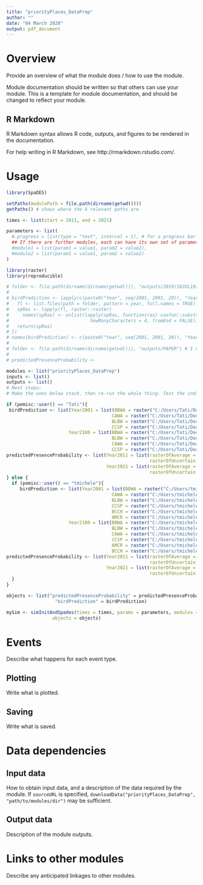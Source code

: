 ```yaml
---
title: "priorityPlaces_DataPrep"
author: ""
date: "04 March 2020"
output: pdf_document
---
```


# Overview

Provide an overview of what the module does / how to use the module.

Module documentation should be written so that others can use your module.
This is a template for module documentation, and should be changed to reflect your module.

## R Markdown

R Markdown syntax allows R code, outputs, and figures to be rendered in the documentation.

For help writing in R Markdown, see http://rmarkdown.rstudio.com/.

# Usage

```r
library(SpaDES)

setPaths(modulePath = file.path(dirname(getwd())))
getPaths() # shows where the 4 relevant paths are

times <- list(start = 2011, end = 2021)

parameters <- list(
  #.progress = list(type = "text", interval = 1), # for a progress bar
  ## If there are further modules, each can have its own set of parameters:
  #module1 = list(param1 = value1, param2 = value2),
  #module2 = list(param1 = value1, param2 = value2)
)

library(raster)
library(reproducible)

# folder <- file.path(dirname(dirname(getwd())), "outputs/2019/18JUL19/birdPredictionsV3_Fixed")
# 
# birdPrediction <- lapply(c(paste0("Year", seq(2001, 2091, 20)), "Year2100"), function(year){
#   fl <- list.files(path = folder, pattern = year, full.names = TRUE)
#   spRas <- lapply(fl, raster::raster)
#     names(spRas) <- unlist(lapply(spRas, function(ras) usefun::substrBoth(usefun::substrBoth(names(ras), howManyCharacters = 12, fromEnd = TRUE), 
#                              howManyCharacters = 4, fromEnd = FALSE)))
#   return(spRas)
# })
# names(birdPrediction) <- c(paste0("Year", seq(2001, 2091, 20)), "Year2100")
# 
# folder <- file.path(dirname(dirname(getwd())), "outputs/PAPER") # I don't have anything from 2019 for caribou, and PAPER has, but not the right Years. I should potentially work on fireSense first, re-run simulations and then get this running. 
# 
# predictedPresenceProbability <- 

modules <- list("priorityPlaces_DataPrep")
inputs <- list()
outputs <- list()
# Next steps:
# Make the ones below stack, then re-run the whole thing. Test the indices.

if (pemisc::user() == "Tati"){
 birdPrediction <- list(Year2001 = list(BBWA = raster("C:/Users/Tati/Documents/GitHub/NWT/TMP/TEST/CSpredictedBBWAYear2001.tif"),
                                       CAWA = raster("C:/Users/Tati/Documents/GitHub/NWT/TMP/TEST/CSpredictedCAWAYear2001.tif"),
                                       BLBW = raster("C:/Users/Tati/Documents/GitHub/NWT/TMP/TEST/CSpredictedBLBWYear2001.tif"),
                                       CCSP = raster("C:/Users/Tati/Documents/GitHub/NWT/TMP/TEST/CSpredictedCCSPYear2001.tif")),
                       Year2100 = list(BBWA = raster("C:/Users/Tati/Documents/GitHub/NWT/TMP/TEST/CSpredictedBBWAYear2100.tif"),
                                       BLBW = raster("C:/Users/Tati/Documents/GitHub/NWT/TMP/TEST/CSpredictedBLBWYear2100.tif"),
                                       CAWA = raster("C:/Users/Tati/Documents/GitHub/NWT/TMP/TEST/CSpredictedCAWAYear2100.tif"),
                                       CCSP = raster("C:/Users/Tati/Documents/GitHub/NWT/TMP/TEST/CSpredictedCCSPYear2100.tif")))
predictedPresenceProbability <- list(Year2011 = list(rasterOfAverage = raster("C:/Users/Tati/Documents/GitHub/NWT/TMP/TEST/relativeSelectionTaigaPlains_Year2001.tif"),
                                                     rasterOfUncertain = raster("C:/Users/Tati/Documents/GitHub/NWT/TMP/TEST/relativeSelectionTaigaPlainsUncertainty_Year2001.tif")),
                                     Year2021 = list(rasterOfAverage = raster("C:/Users/Tati/Documents/GitHub/NWT/TMP/TEST/relativeSelectionTaigaPlains_Year2100.tif"),
                                                     rasterOfUncertain = raster("C:/Users/Tati/Documents/GitHub/NWT/TMP/TEST/relativeSelectionTaigaPlainsUncertainty_Year2100.tif")))
} else {
  if (pemisc::user() == "tmichele"){
     birdPrediction <- list(Year2001 = list(BBWA = raster("C:/Users/tmichele/GitHub/NWT/TMP/TEST/CSpredictedBBWAYear2001.tif"),
                                       CAWA = raster("C:/Users/tmichele/GitHub/NWT/TMP/TEST/CSpredictedCAWAYear2001.tif"),
                                       BLBW = raster("C:/Users/tmichele/GitHub/NWT/TMP/TEST/CSpredictedBLBWYear2001.tif"),
                                       CCSP = raster("C:/Users/tmichele/GitHub/NWT/TMP/TEST/CSpredictedCCSPYear2001.tif"),
                                       BCCH = raster("C:/Users/tmichele/GitHub/NWT/TMP/TEST/CSpredictedBCCHYear2001.tif"),
                                       AMCR = raster("C:/Users/tmichele/GitHub/NWT/TMP/TEST/CSpredictedAMCRYear2001.tif")),
                       Year2100 = list(BBWA = raster("C:/Users/tmichele/GitHub/NWT/TMP/TEST/CSpredictedBBWAYear2100.tif"),
                                       BLBW = raster("C:/Users/tmichele/GitHub/NWT/TMP/TEST/CSpredictedBLBWYear2100.tif"),
                                       CAWA = raster("C:/Users/tmichele/GitHub/NWT/TMP/TEST/CSpredictedCAWAYear2100.tif"),
                                       CCSP = raster("C:/Users/tmichele/GitHub/NWT/TMP/TEST/CSpredictedCCSPYear2100.tif"),
                                       AMCR = raster("C:/Users/tmichele/GitHub/NWT/TMP/TEST/CSpredictedAMCRYear2001.tif"),
                                       BCCH = raster("C:/Users/tmichele/GitHub/NWT/TMP/TEST/CSpredictedBCCHYear2001.tif")))
predictedPresenceProbability <- list(Year2011 = list(rasterOfAverage = raster("C:/Users/tmichele/GitHub/NWT/TMP/TEST/relativeSelectionTaigaPlains_Year2001.tif"),
                                                     rasterOfUncertain = raster("C:/Users/tmichele/GitHub/NWT/TMP/TEST/relativeSelectionUncertainTaigaPlains_Year2001.tif")),
                                     Year2021 = list(rasterOfAverage = raster("C:/Users/tmichele/GitHub/NWT/TMP/TEST/relativeSelectionTaigaPlains_Year2100.tif"),
                                                     rasterOfUncertain = raster("C:/Users/tmichele/GitHub/NWT/TMP/TEST/relativeSelectionUncertainTaigaPlains_Year2100.tif")))
  }
}

objects <- list("predictedPresenceProbability" = predictedPresenceProbability,
                  "birdPrediction" = birdPrediction)

mySim <- simInitAndSpades(times = times, params = parameters, modules = modules,
                 objects = objects)

```

# Events

Describe what happens for each event type.

## Plotting

Write what is plotted.

## Saving

Write what is saved.

# Data dependencies

## Input data

How to obtain input data, and a description of the data required by the module.
If `sourceURL` is specified, `downloadData("priorityPlaces_DataPrep", "path/to/modules/dir")` may be sufficient.

## Output data

Description of the module outputs.

# Links to other modules

Describe any anticipated linkages to other modules.
